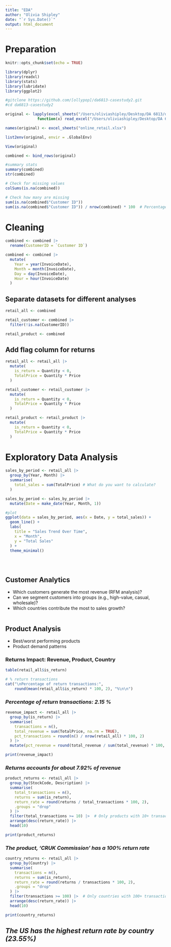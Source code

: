 ```yaml
---
title: "EDA"
author: "Olivia Shipley"
date: "`r Sys.Date()`"
output: html_document
---
```


# Preparation 

```r
knitr::opts_chunk$set(echo = TRUE)
```

```r
library(dplyr)
library(readxl)
library(stats)
library(lubridate)
library(ggplot2)
```

```r
#gitclone https://github.com/[ollypop]/da6813-casestudy2.git
#cd da6813-casestudy2
```

```r
original <- lapply(excel_sheets("/Users/oliviashipley/Desktop/DA 6813/da6813-casestudy2/online_retail.xlsx"), 
              function(x) read_excel("/Users/oliviashipley/Desktop/DA 6813/da6813-casestudy2/online_retail.xlsx", sheet = x))

names(original) <- excel_sheets("online_retail.xlsx")

list2env(original, envir = .GlobalEnv)

View(original)
```

```r
combined <- bind_rows(original)

#summary stats
summary(combined)
str(combined)
```

```r
# Check for missing values
colSums(is.na(combined))

# Check how many are missing
sum(is.na(combined$"Customer ID"))
sum(is.na(combined$"Customer ID")) / nrow(combined) * 100  # Percentage
```

# Cleaning

```r
combined <- combined |>
  rename(CustomerID = `Customer ID`)
```

```r
combined <- combined |>
  mutate(
    Year = year(InvoiceDate),
    Month = month(InvoiceDate),
    Day = day(InvoiceDate),
    Hour = hour(InvoiceDate)
  )
```

## Separate datasets for different analyses

```r
retail_all <- combined
```

```r
retail_customer <- combined |>
  filter(!is.na(CustomerID))
```

```r
retail_product <- combined
```

## Add flag column for returns

```r
retail_all <- retail_all |>
  mutate(
    is_return = Quantity < 0,
    TotalPrice = Quantity * Price
  )

retail_customer <- retail_customer |>
  mutate(
    is_return = Quantity < 0,
    TotalPrice = Quantity * Price
  )

retail_product <- retail_product |>
  mutate(
    is_return = Quantity < 0,
    TotalPrice = Quantity * Price
  )
```

# Exploratory Data Analysis

```r
sales_by_period <- retail_all |>
  group_by(Year, Month) |>
  summarise(
    total_sales = sum(TotalPrice) # What do you want to calculate?
  )
```

```r
sales_by_period <- sales_by_period |>
  mutate(Date = make_date(Year, Month, 1))

#plot
ggplot(data = sales_by_period, aes(x = Date, y = total_sales)) +
  geom_line() +
  labs(
    title = "Sales Trend Over Time",
    x = "Month",
    y = "Total Sales"
  ) +
  theme_minimal()
```

```r

```

```r

```

```r

```

## Customer Analytics

-   Which customers generate the most revenue (RFM analysis)?
-   Can we segment customers into groups (e.g., high-value, casual, wholesale)?
-   Which countries contribute the most to sales growth?

```r

```

## Product Analysis

-   Best/worst performing products
-   Product demand patterns

### Returns Impact: Revenue, Product, Country

```r
table(retail_all$is_return)

# % return transactions
cat("\nPercentage of return transactions:", 
    round(mean(retail_all$is_return) * 100, 2), "%\n\n")
```

### *Percentage of return transactions: 2.15 %*

```r
revenue_impact <- retail_all |>
  group_by(is_return) |>
  summarise(
    transactions = n(),
    total_revenue = sum(TotalPrice, na.rm = TRUE),
    pct_transactions = round(n() / nrow(retail_all) * 100, 2)
  ) |>
  mutate(pct_revenue = round(total_revenue / sum(total_revenue) * 100, 2))

print(revenue_impact)
```

### *Returns accounts for about 7.92% of revenue*

```r
product_returns <- retail_all |>
  group_by(StockCode, Description) |>
  summarise(
    total_transactions = n(),
    returns = sum(is_return),
    return_rate = round(returns / total_transactions * 100, 2),
    .groups = "drop"
  ) |>
  filter(total_transactions >= 10) |>  # Only products with 10+ transactions
  arrange(desc(return_rate)) |>
  head(10)

print(product_returns)
```

### *The product, 'CRUK Commission' has a 100% return rate*

```r
country_returns <- retail_all |>
  group_by(Country) |>
  summarise(
    transactions = n(),
    returns = sum(is_return),
    return_rate = round(returns / transactions * 100, 2),
    .groups = "drop"
  ) |>
  filter(transactions >= 100) |>  # Only countries with 100+ transactions
  arrange(desc(return_rate)) |>
  head(10)

print(country_returns)
```

## *The US has the highest return rate by country (23.55%)*

